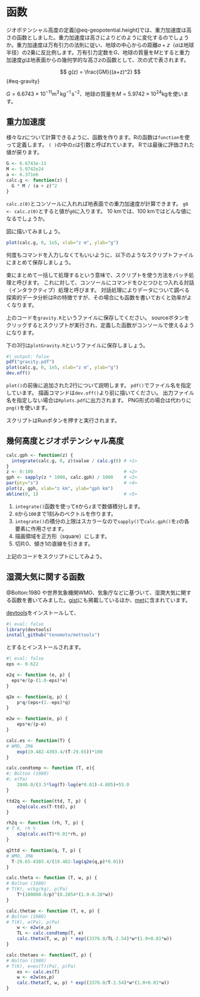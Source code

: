 # 函数

ジオポテンシャル高度の定義[@eq-geopotential.height]では、重力加速度は高さの函数としました。重力加速度は高さによりどのように変化するのでしょうか。重力加速度は万有引力の法則に従い、地球の中心からの距離$a+z$（$a$は地球半径）の2乗に反比例します。万有引力定数を$G$、地球の質量を$M$とすると重力加速度$g$は地表面からの幾何学的な高さ$z$の函数として、次の式で表されます。

$$
g(z) = \frac{GM}{(a+z)^2}
$$ {#eq-gravity}

$G=6.6743\times 10^{-11}\mathrm{m}^3\,\mathrm{kg}^{-1}\,\mathrm{s}^\mathrm{-2}$、地球の質量を$M=5.9742\times10^{24}\mathrm{kg}$を使います。

## 重力加速度

様々な$z$について計算できるように、函数を作ります。Rの函数は`function`を使って定義します。 `( )`の中の`z`は引数と呼ばれています。 Rでは最後に評価された値が戻ります。

```r
G <- 6.6743e-11
M <- 5.9742e24
a <- 6.371e6
calc.g <- function(z) {
  G * M / (a + z)^2
}
```

`calc.z(0)`とコンソールに入れれば地表面での重力加速度が計算できます。 `g0 <- calc.z(0)`とすると値が`g0`に入ります。 10 kmでは、100 kmではどんな値になるでしょうか。

図に描いてみましょう。

```r
plot(calc.g, 0, 1e5, xlab="z m", ylab="g")
```

何度もコマンドを入力しなくてもいいように、以下のようなスクリプトファイルにまとめて保存しましょう。

束にまとめて一括して処理するという意味で、スクリプトを使う方法をバッチ処理と呼びます。 これに対して、コンソールにコマンドをひとつひとつ入れる対話（インタラクティブ）処理と呼びます。 対話処理によりデータについて調べる探索的データ分析はRの特徴ですが、その場合にも函数を書いておくと効率がよくなります。

上のコードを`gravity.R`というファイルに保存してください。
sourceボタンをクリックするとスクリプトが実行され、定義した函数がコンソールで使えるようになります。

下の3行は`plotGravity.R`というファイルに保存しましょう。 

```r
#| output: false
pdf("gravity.pdf")
plot(calc.g, 0, 1e5, xlab="z m", ylab="g")
dev.off()
```

`plot()`の前後に追加された2行について説明します。 `pdf()`でファイル名を指定しています。 描画コマンドは`dev.off()`より前に描いてください。 出力ファイル名を指定しない場合は`Rplots.pdf`に出力されます。 PNG形式の場合は代わりに`png()`を使います。

スクリプトはRunボタンを押すと実行されます。

## 幾何高度とジオポテンシャル高度

```r
calc.gph <- function(z) {
  integrate(calc.g, 0, z)$value / calc.g(0) # <1>
}
z <- 0:100                                  # <2>
gph <- sapply(z * 1000, calc.gph) / 1000    # <3>
par(pty="s")                                # <4>
plot(z, gph, xlab="z km", ylab="gph km")
abline(0, 1)                                # <5>
```

1.  `integrate()`函数を使って`0`から`z`まで数値積分します。
2.  `0`から`100`まで1刻みのベクトルを作ります。
3.  `integrate()`の積分の上限はスカラーなので`sapply()`で`calc.gph()`を`z`の各要素に作用させます。
4.  描画領域を正方形（square）にします。
5.  切片0、傾き1の直線を引きます。

::: {.callout-note title="練習"}
上記のコードをスクリプトにしてみよう。
:::

## 湿潤大気に関する函数

@Bolton:1980 や世界気象機関WMO、気象庁などに基づいて、湿潤大気に関する函数を書いてみました。[gist](https://gist.github.com/tenomoto/ac2c54391a7cf5b9a3339948e5344901)にも掲載しているほか、[met](https://github.com/tenomoto/mettools)に含まれています。

[devtools](https://cran.r-project.org/web/packages/devtools/index.html)をインストールして、
```r
#| eval: false
library(devtools)
install_github("tenomoto/mettools")

```
とするとインストールされます。

```r
#| eval: false
eps <- 0.622

e2q <- function (e, p) {
  eps*e/(p-(1.0-eps)*e)
}

q2e <- function(q, p) {
	p*q/(eps+(1.-eps)*q)
}

e2w <- function(e, p) {
	eps*e/(p-e)
}

calc.es <- function(T) {
# WMO, JMA
	exp(19.482-4303.4/(T-29.65))*100
}

calc.condtemp <- function (T, e){
#; Bolton (1980)
#; e(Pa)
	2840.0/(3.5*log(T)-log(e*0.01)-4.805)+55.0
}

ttd2q <- function(ttd, T, p) {
	e2q(calc.es(T-ttd), p)
}

rh2q <- function (rh, T, p) {
# T K, rh %
	e2q(calc.es(T)*0.01*rh, p)
}

q2ttd <- function(q, T, p) {
# WMO, JMA
  T-29.65-4303.4/(19.482-log(q2e(q,p)*0.01))
}

calc.theta <- function (T, w, p) {
# Bolton (1980)
# T(K), w(kg/kg), p(Pa)
	T*(100000.0/p)^(0.2854*(1.0-0.28*w))
}

calc.thetae <- function (T, e, p) {
# Bolton (1980)
# T(K), e(Pa), p(Pa)
	w <- e2w(e,p)
	TL <- calc.condtemp(T, e)
	calc.theta(T, w, p) * exp((3376.0/TL-2.54)*w*(1.0+0.81*w))
}

calc.thetaes <- function(T, p) {
# Bolton (1980)
# T(K), e=es(T)(Pa), p(Pa)
	es <- calc.es(T)
	w <- e2w(es,p)
	calc.theta(T, w, p) * exp((3376.0/T-2.54)*w*(1.0+0.81*w))
}
```